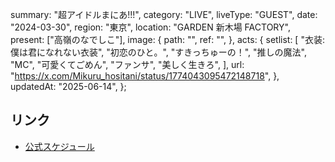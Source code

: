   summary: "超アイドルまにあ!!!",
  category: "LIVE",
  liveType: "GUEST",
  date: "2024-03-30",
  region: "東京",
  location: "GARDEN 新木場 FACTORY",
  present: ["高嶺のなでしこ"],
  image: {
    path: "",
    ref: "",
  },
  acts: {
    setlist: [
      "衣装: 僕は君になれない衣装",
      "初恋のひと。",
      "すきっちゅーの！",
      "推しの魔法",
      "MC",
      "可愛くてごめん",
      "ファンサ",
      "美しく生きろ",
    ],
    url: "https://x.com/Mikuru_hositani/status/1774043095472148718",
  },
  updatedAt: "2025-06-14",
};

## リンク

- [公式スケジュール](https://takanenonadeshiko.jp/?p=1907)
